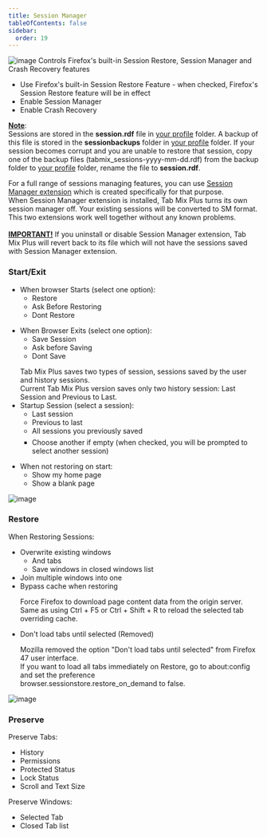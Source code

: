 ```yaml
---
title: Session Manager
tableOfContents: false
sidebar:
  order: 19
---
```



<div class="topic">
  <Image src={sessionStartexit} alt="image" />
  Controls Firefox's built-in Session Restore, Session Manager and Crash Recovery features
</div>

<div class="topic">
  <ul>
    <li>
      Use Firefox's built-in Session Restore Feature - when checked, Firefox's Session Restore
      feature will be in effect
    </li>
    <li class="default">Enable Session Manager</li>
    <li class="default">Enable Crash Recovery</li>
  </ul>
  <p class="comment indent justify">
    <b><u>Note</u></b>:<br />
    Sessions are stored in the <b>session.rdf</b> file in
    <a href="https://support.mozilla.org/en-US/kb/profiles-where-firefox-stores-user-data?redirectlocale=en-US&redirectslug=Profiles">your profile</a>
    folder. A backup of this file is stored in the <b>sessionbackups</b> folder in
    <a href="https://support.mozilla.org/en-US/kb/profiles-where-firefox-stores-user-data?redirectlocale=en-US&redirectslug=Profiles">your profile</a>
    folder. If your session becomes corrupt and you are unable to restore that session, copy
    one of the backup files (tabmix_sessions-yyyy-mm-dd.rdf) from the backup folder to
    <a href="https://support.mozilla.org/en-US/kb/profiles-where-firefox-stores-user-data?redirectlocale=en-US&redirectslug=Profiles">your profile</a>
    folder, rename the file to <b>session.rdf</b>.
  </p>
  <p class="comment indent justify">
    For a full range of sessions managing features, you can use
    <a href="https://addons.mozilla.org/en-US/firefox/addon/session-manager/">Session Manager extension</a>
    which is created specifically for that purpose.<br />
    When Session Manager extension is installed, Tab Mix Plus turns its own session manager
    off. Your existing sessions will be converted to SM format. This two extensions work well
    together without any known problems.<br /><br />
    <b><u>IMPORTANT!</u></b> If you uninstall or disable Session Manager extension, Tab Mix
    Plus will revert back to its file which will not have the sessions saved with Session
    Manager extension.
  </p>
</div>

<div class="topic">
  <h3>Start/Exit</h3>
  <ul>
    <li>
      When browser Starts (select one option):
      <ul>
        <li>Restore</li>
        <li>Ask Before Restoring</li>
        <li class="default">Dont Restore</li>
      </ul>
    </li>
  </ul>
  <ul>
    <li>
      When Browser Exits (select one option):
      <ul>
        <li class="default">Save Session</li>
        <li>Ask before Saving</li>
        <li>Dont Save</li>
      </ul>
    </li>
  </ul>
</div>

<ul class="topic">
  Tab Mix Plus saves two types of session, sessions saved by the user and history sessions.<br />
  Current Tab Mix Plus version saves only two history session: Last Session and Previous to
  Last.<br />
  <li>
    Startup Session (select a session):
    <ul>
      <li class="default">Last session</li>
      <li>Previous to last</li>
      <li>All sessions you previously saved</li>
      <li style="margin-top: 6px; list-style-type: square">
        Choose another if empty (when checked, you will be prompted to select another session)
      </li>
    </ul>
  </li>
</ul>

<ul class="topic">
  <li>
    When not restoring on start:
    <ul class="circle">
      <li class="default">Show my home page</li>
      <li>Show a blank page</li>
    </ul>
  </li>
</ul>

<div class="topic container">
  <Image src={sessionRestore} alt="image" />
  <a name="restore"></a>
  <h3>Restore</h3>
  When Restoring Sessions:
  <ul>
    <li class="default">
      Overwrite existing windows
      <ul class="square">
        <li class="default">And tabs</li>
        <li class="default">Save windows in closed windows list</li>
      </ul>
    </li>
    <li>Join multiple windows into one</li>
    <li>
      Bypass cache when restoring
      <div class="comment justify">
        <p>
          Force Firefox to download page content data from the origin server. Same as using
          Ctrl + F5 or Ctrl + Shift + R to reload the selected tab overriding cache.
        </p>
      </div>
    </li>
    <li>
      Don't load tabs until selected (Removed)
      <div class="comment justify">
        <p>
          Mozilla removed the option "Don't load tabs until selected" from Firefox 47 user
          interface.<br />
          If you want to load all tabs immediately on Restore, go to about:config and set the
          preference<br />
          browser.sessionstore.restore_on_demand to false.
        </p>
      </div>
    </li>
  </ul>
</div>

<div class="topic container">
  <Image src={sessionPreserve} alt="image" />
  <a name="preserve"></a>
  <h3>Preserve</h3>
  Preserve Tabs:
  <ul>
    <li class="default">History</li>
    <li class="default">Permissions</li>
    <li class="default">Protected Status</li>
    <li class="default">Lock Status</li>
    <li class="default">Scroll and Text Size</li>
  </ul>
</div>

<div class="topic">
  Preserve Windows:
  <ul>
    <li class="default">Selected Tab</li>
    <li>Closed Tab list</li>
  </ul>
</div>
